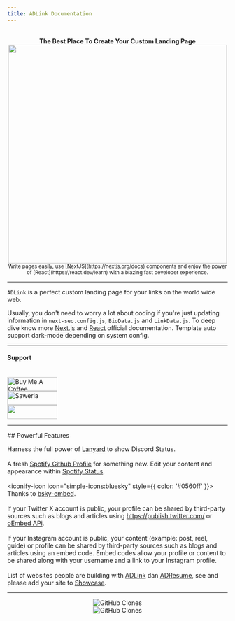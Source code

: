 ```yaml
---
title: ADLink Documentation
---
```


<script src="https://code.iconify.design/iconify-icon/1.0.7/iconify-icon.min.js"></script>

<br />
<center><strong>The Best Place To Create Your Custom Landing Page</strong></center>
<center><img src="/preview.png" width="500" height="500" /></center>
<center><small>Write pages easily, use [NextJS](https://nextjs.org/docs) components and enjoy the power of [React](https://react.dev/learn) with a blazing fast developer experience.</small></center>

---

`ADLink` is a perfect custom landing page for your links on the world wide web.

Usually, you don't need to worry a lot about coding if you're just updating information in `next-seo.config.js`, `BioData.js` and `LinkData.js`. To deep dive know more  [Next.js](https://nextjs.org/docs) and [React](https://react.dev/learn) official documentation.
<Callout type="info">
Template auto support dark-mode depending on system config.
</Callout>

---

#### Support
<br/>
<a href="https://www.buymeacoffee.com/agcrisbp" target="_blank"><img src="https://cdn.buymeacoffee.com/buttons/v2/default-yellow.png" alt="Buy Me A Coffee" height="32px" width="114px" /></a>
<br />
<a href="https://saweria.co/agcrisbp" target="_blank"><img src="https://bio.aghea.biz.id/saweria-button.png" alt="Saweria" height="32px" width="114px" /></a>
<br />
<a href="https://github.com/sponsors/agcrisbp" target="_blank" title="Sponsor"><img src="/sponsor-badge.svg" height="32" width="114" /></a>

---

<Callout type="info">
## Powerful Features

<iconify-icon icon="skill-icons:discord"></iconify-icon> Harness the full power of [Lanyard](https://github.com/Phineas/lanyard) to show Discord Status.<br /><br/>
<iconify-icon icon="logos:spotify-icon"></iconify-icon> A fresh [Spotify Github Profile](https://github.com/kittinan/spotify-github-profile) for something new. Edit your content and appearance within [Spotify Status](../frontend#add-spotify-status).<br /><br/>
<iconify-icon icon="simple-icons:bluesky" style={{ color: '#0560ff' }}></iconify-icon> Thanks to [bsky-embed](https://github.com/Vincenius/bsky-embed).<br /><br/>
<iconify-icon icon="skill-icons:twitter"></iconify-icon> If your Twitter X account is public, your profile can be shared by third-party sources such as blogs and articles using https://publish.twitter.com/ or [oEmbed APi](https://developer.twitter.com/en/docs/twitter-for-websites/oembed-api).<br /><br/>
<iconify-icon icon="skill-icons:instagram"></iconify-icon> If your Instagram account is public, your content (example: post, reel, guide) or profile can be shared by third-party sources such as blogs and articles using an embed code. Embed codes allow your profile or content to be shared along with your username and a link to your Instagram profile.<br /><br/>
<iconify-icon icon="logos:bash-icon"></iconify-icon> List of websites people are building with [ADLink](https://bit.ly/ADLink24) dan [ADResume](https://bit.ly/AD-Resume), see and please add your site to [Showcase](/showcase).
</Callout>

---

<p align="center">
<img alt='GitHub Clones' src='https://img.shields.io/badge/dynamic/json?color=success&label=Clone&query=count&url=https://gist.githubusercontent.com/agcrisbp/3b92952e19a3c35b245a495e1e7f075f/raw/clone.json&logo=github'></img>
<br/>
<img alt='GitHub Clones' src='https://img.shields.io/badge/dynamic/json?color=success&label=Unique&query=uniques&url=https://gist.githubusercontent.com/agcrisbp/3b92952e19a3c35b245a495e1e7f075f/raw/clone.json&logo=githubactions&logoColor=white'></img>
</p>